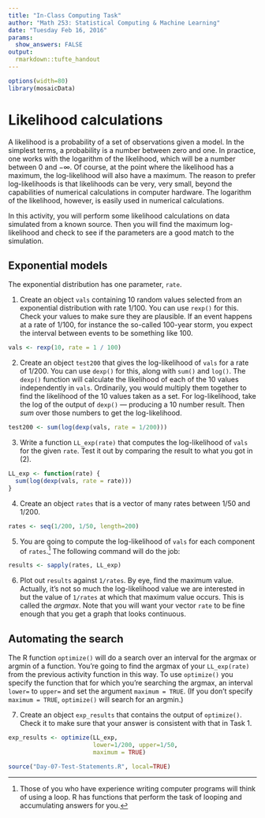 ```yaml
---
title: "In-Class Computing Task"
author: "Math 253: Statistical Computing & Machine Learning"
date: "Tuesday Feb 16, 2016"
params:
  show_answers: FALSE
output: 
  rmarkdown::tufte_handout
---
```


```r
options(width=80)
library(mosaicData)
```

# Likelihood calculations

A likelihood is a probability of a set of observations given a model. In the simplest terms, a probability is a number between zero and one.  In practice, one works with the logarithm of the likelihood, which will be a number between 0 and $-\infty$.  Of course, at the point where the likelihood has a maximum, the log-likelihood will also have a maximum. The reason to prefer log-likelihoods is that likelihoods can be very, very small, beyond the capabilities of numerical calculations in computer hardware.  The logarithm of the likelihood, however, is easily used in numerical calculations.  

In this activity, you will perform some likelihood calculations on data simulated from a known source. Then you will find the maximum log-likelihood and check to see if the parameters are a good match to the simulation.


## Exponential models

The exponential distribution has one parameter, `rate`.

1. Create an object `vals` containing 10 random values selected from an exponential distribution with rate $1/100$.  You can use `rexp()` for this.  Check your values to make sure they are plausible.  If an event happens at a rate of $1/100$, for instance the so-called 100-year storm, you expect the interval between events to be something like 100.

```r
vals <- rexp(10, rate = 1 / 100)
```

2. Create an object `test200` that gives the log-likelihood of `vals` for a rate of $1/200$.  You can use `dexp()` for this, along with `sum()` and `log()`. The `dexp()` function will calculate the likelihood of each of the 10 values independently in `vals`.  Ordinarily, you would multiply them together to find the likelihood of the 10 values taken as a set.  For log-likelihood, take the log of the output of `dexp()` --- producing a 10 number result. Then *sum* over those numbers to get the log-likelihood.

```r
test200 <- sum(log(dexp(vals, rate = 1/200)))
```

3. Write a function `LL_exp(rate)` that computes the log-likelihood of `vals` for the given `rate`.  Test it out by comparing the result to what you got in (2).

```r
LL_exp <- function(rate) {
  sum(log(dexp(vals, rate = rate)))
}
```

4. Create an object `rates` that is a vector of many rates between 1/50 and 1/200. 

```r
rates <- seq(1/200, 1/50, length=200)
```

\newpage

5. You are going to compute the log-likelihood of `vals` for each component of `rates`.^[Those of you who have experience writing computer programs will think of using a loop. R has functions that perform the task of looping and accumulating answers for you.] The following command will do the job:
```r
results <- sapply(rates, LL_exp)
```

6. Plot out `results` against `1/rates`.  By eye, find the maximum value.  Actually, it's not so much the log-likelihood value we are interested in but the value of `1/rates` at which that maximum value occurs.  This is called the *argmax*.
    Note that you will want your vector `rate` to be fine enough that you get a graph that looks continuous.

## Automating the search

The R function `optimize()` will do a search over an interval for the argmax or argmin of a function. You're going to find the argmax of your `LL_exp(rate)` from the previous activity function in this way. To use `optimize()` you specify the function that for which you're searching the argmax, an interval `lower=` to `upper=` and set the argument `maximum = TRUE`. (If you don't specify `maximum = TRUE`, `optimize()` will search for an argmin.)

7. Create an object `exp_results` that contains the output of `optimize()`.  Check it to make sure that your answer is consistent with that in Task 1.

```r
exp_results <- optimize(LL_exp, 
                        lower=1/200, upper=1/50,
                        maximum = TRUE)
```

```r
source("Day-07-Test-Statements.R", local=TRUE)
```
